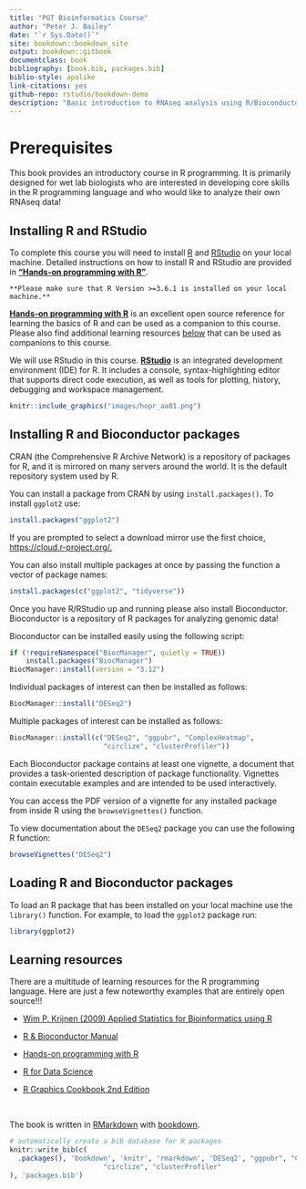 ```yaml
--- 
title: "PGT Bioinformatics Course"
author: "Peter J. Bailey"
date: "`r Sys.Date()`"
site: bookdown::bookdown_site
output: bookdown::gitbook
documentclass: book
bibliography: [book.bib, packages.bib]
biblio-style: apalike
link-citations: yes
github-repo: rstudio/bookdown-demo
description: "Basic introduction to RNAseq analysis using R/Bioconductor"
---
```


# Prerequisites


This book provides an introductory course in R programming. It is primarily designed for wet lab biologists who are interested in developing core skills in the R programming language and who would like to analyze their own RNAseq data!


## Installing R and RStudio

To complete this course you will need to install [R](https://cloud.r-project.org/) and [RStudio](https://rstudio.com/) on your local machine. Detailed instructions on how to install R and RStudio are provided in [__"Hands-on programming with R"__](https://rstudio-education.github.io/hopr/starting.html).

```block2
**Please make sure that R Version >=3.6.1 is installed on your local machine.**
```

[__Hands-on programming with R__](https://rstudio-education.github.io/hopr/) is an excellent open source reference for learning the basics of R and can be used as a companion to this course. Please also find additional learning resources [below](#learning_resources) that can be used as companions to this course.


We will use RStudio in this course. [__RStudio__](https://rstudio.com/) is an integrated development environment (IDE) for R. It includes a console, syntax-highlighting editor that supports direct code execution, as well as tools for plotting, history, debugging and workspace management.

```r
knitr::include_graphics("images/hopr_aa01.png")
```



## Installing R and Bioconductor packages

CRAN (the Comprehensive R Archive Network) is a repository of packages for R, and it is mirrored on many servers around the world. It is the default repository system used by R.

You can install a package from CRAN by using `install.packages()`. To install `ggplot2` use:

```r
install.packages("ggplot2")
```

If you are prompted to select a download mirror use the first choice, [https://cloud.r-project.org/.](https://cloud.r-project.org/)

You can also install multiple packages at once by passing the function a vector of package names:

```r
install.packages(c("ggplot2", "tidyverse"))
```


Once you have R/RStudio up and running please also install Bioconductor. Bioconductor is a repository of R packages for analyzing genomic data!

Bioconductor can be installed easily using the following script:

```r
if (!requireNamespace("BiocManager", quietly = TRUE))
    install.packages("BiocManager")
BiocManager::install(version = "3.12")

```

Individual packages of interest can then be installed as follows:

```r
BiocManager::install("DESeq2")
```

Multiple packages of interest can be installed as follows:

```r
BiocManager::install(c("DESeq2", "ggpubr", "ComplexHeatmap",
                       "circlize", "clusterProfiler"))
```

Each Bioconductor package contains at least one vignette, a document that provides a task-oriented description of package functionality. Vignettes contain executable examples and are intended to be used interactively.

You can access the PDF version of a vignette for any installed package from inside R using the `browseVignettes()` function.

To view documentation about the `DESeq2` package you can use the following R function:

```r
browseVignettes("DESeq2")
```

## Loading R and Bioconductor packages

To load an R package that has been installed on your local machine use the `library()` function. For example, to load the `ggplot2` package run:

```r
library(ggplot2)
```



## Learning resources {#learning_resources}

There are a multitude of learning resources for the R programming language. Here are just a few noteworthy examples that are entirely open source!!!

  - [Wim P. Krijnen (2009) Applied Statistics for Bioinformatics using R](https://cran.r-project.org/doc/contrib/Krijnen-IntroBioInfStatistics.pdf)

  - [R & Bioconductor Manual](http://manuals.bioinformatics.ucr.edu/home)
  
  - [Hands-on programming with R](https://rstudio-education.github.io/hopr)
  
  - [R for Data Science](https://r4ds.had.co.nz/)
  
  - [R Graphics Cookbook 2nd Edition](https://r-graphics.org/)
  
  <br>
  
The book is written in [RMarkdown](https://rmarkdown.rstudio.com) with [bookdown](https://bookdown.org). 

```r
# automatically create a bib database for R packages
knitr::write_bib(c(
  .packages(), 'bookdown', 'knitr', 'rmarkdown', 'DESeq2', "ggpubr", "ComplexHeatmap",
                       "circlize", "clusterProfiler"
), 'packages.bib')
```
